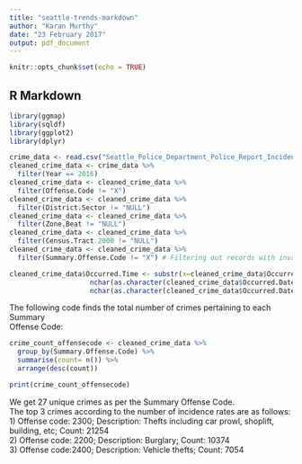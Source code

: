 ---
title: "seattle-trends-markdown"
author: "Karan Murthy"
date: "23 February 2017"
output: pdf_document
---

```{r setup, include=FALSE}
knitr::opts_chunk$set(echo = TRUE)
```

## R Markdown

```{r, echo=FALSE}
library(ggmap)
library(sqldf)
library(ggplot2)
library(dplyr)
```

```{r}
crime_data <- read.csv("Seattle_Police_Department_Police_Report_Incident.csv")
cleaned_crime_data <- crime_data %>%
  filter(Year == 2016)
cleaned_crime_data <- cleaned_crime_data %>%
  filter(Offense.Code != "X")
cleaned_crime_data <- cleaned_crime_data %>%
  filter(District.Sector != "NULL")
cleaned_crime_data <- cleaned_crime_data %>%
  filter(Zone.Beat != "NULL")
cleaned_crime_data <- cleaned_crime_data %>%
  filter(Census.Tract.2000 != "NULL")
cleaned_crime_data <- cleaned_crime_data %>%
  filter(Summary.Offense.Code != "X") # Filtering out records with invalid Summary Offense Codes

cleaned_crime_data$Occurred.Time <- substr(x=cleaned_crime_data$Occurred.Date.or.Date.Range.Start, 
                    nchar(as.character(cleaned_crime_data$Occurred.Date.or.Date.Range.Start)) - 10,
                    nchar(as.character(cleaned_crime_data$Occurred.Date.or.Date.Range.Start)))

```

The following code finds the total number of crimes pertaining to each Summary  
Offense Code:
```{r}
crime_count_offensecode <- cleaned_crime_data %>%
  group_by(Summary.Offense.Code) %>%
  summarise(count= n()) %>%
  arrange(desc(count))

print(crime_count_offensecode)
```
We get 27 unique crimes as per the Summary Offense Code.  
The top 3 crimes according to the number of incidence rates are as follows:  
1)  Offense code: 2300; Description: Thefts including car prowl, shoplift, building, etc; Count: 21254  
2)  Offense code: 2200; Description: Burglary; Count: 10374  
3)  Offense code:2400; Description: Vehicle thefts; Count: 7054  


